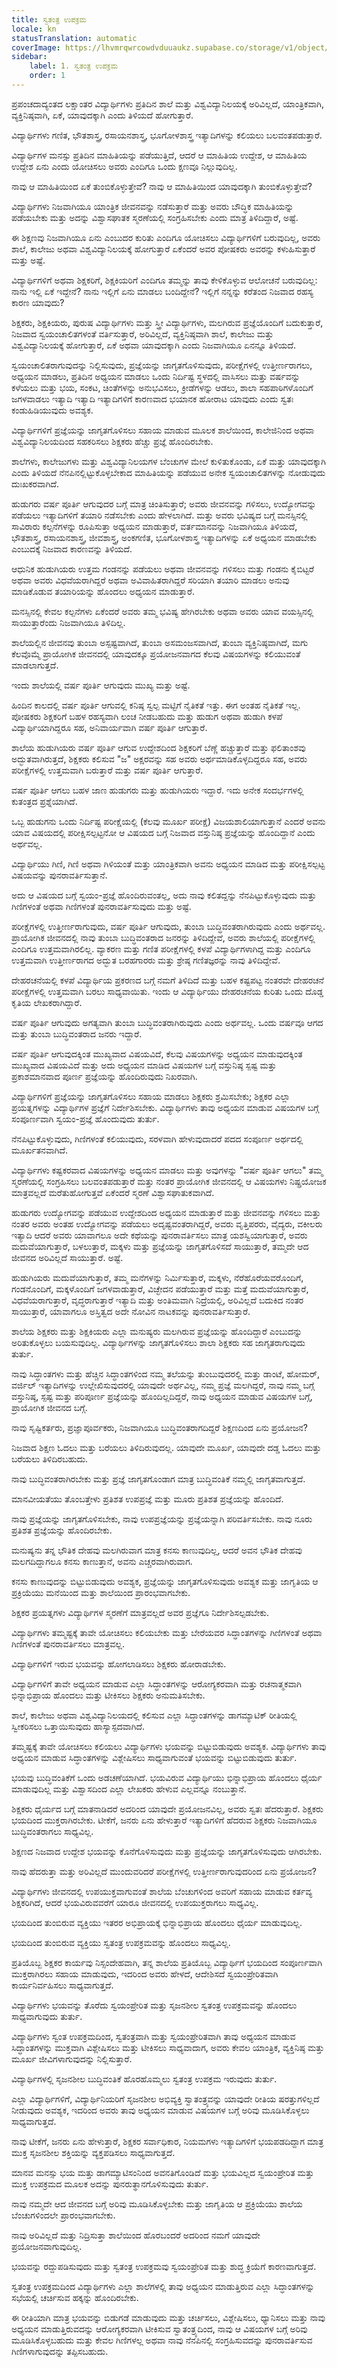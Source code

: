 ```yaml
---
title: ಸ್ವತಂತ್ರ ಉಪಕ್ರಮ
locale: kn
statusTranslation: automatic
coverImage: https://lhvmrqwrcowdvduuaukz.supabase.co/storage/v1/object/public/strapi-uploads/small_cover-educacion-fundamental.webp-2d51a7828a2b1309555be27f7e2a61a0.webp
sidebar:
    label: 1. ಸ್ವತಂತ್ರ ಉಪಕ್ರಮ
    order: 1
---
```

ಪ್ರಪಂಚದಾದ್ಯಂತದ ಲಕ್ಷಾಂತರ ವಿದ್ಯಾರ್ಥಿಗಳು ಪ್ರತಿದಿನ ಶಾಲೆ ಮತ್ತು ವಿಶ್ವವಿದ್ಯಾನಿಲಯಕ್ಕೆ ಅರಿವಿಲ್ಲದೆ, ಯಾಂತ್ರಿಕವಾಗಿ, ವ್ಯಕ್ತಿನಿಷ್ಠವಾಗಿ, ಏಕೆ, ಯಾವುದಕ್ಕಾಗಿ ಎಂದು ತಿಳಿಯದೆ ಹೋಗುತ್ತಾರೆ.

ವಿದ್ಯಾರ್ಥಿಗಳು ಗಣಿತ, ಭೌತಶಾಸ್ತ್ರ, ರಸಾಯನಶಾಸ್ತ್ರ, ಭೂಗೋಳಶಾಸ್ತ್ರ ಇತ್ಯಾದಿಗಳನ್ನು ಕಲಿಯಲು ಬಲವಂತಪಡುತ್ತಾರೆ.

ವಿದ್ಯಾರ್ಥಿಗಳ ಮನಸ್ಸು ಪ್ರತಿದಿನ ಮಾಹಿತಿಯನ್ನು ಪಡೆಯುತ್ತಿದೆ, ಆದರೆ ಆ ಮಾಹಿತಿಯ ಉದ್ದೇಶ, ಆ ಮಾಹಿತಿಯ ಉದ್ದೇಶ ಏನು ಎಂದು ಯೋಚಿಸಲು ಅವರು ಎಂದಿಗೂ ಒಂದು ಕ್ಷಣವೂ ನಿಲ್ಲುವುದಿಲ್ಲ.

ನಾವು ಆ ಮಾಹಿತಿಯಿಂದ ಏಕೆ ತುಂಬಿಕೊಳ್ಳುತ್ತೇವೆ? ನಾವು ಆ ಮಾಹಿತಿಯಿಂದ ಯಾವುದಕ್ಕಾಗಿ ತುಂಬಿಕೊಳ್ಳುತ್ತೇವೆ?

ವಿದ್ಯಾರ್ಥಿಗಳು ನಿಜವಾಗಿಯೂ ಯಾಂತ್ರಿಕ ಜೀವನವನ್ನು ನಡೆಸುತ್ತಾರೆ ಮತ್ತು ಅವರು ಬೌದ್ಧಿಕ ಮಾಹಿತಿಯನ್ನು ಪಡೆಯಬೇಕು ಮತ್ತು ಅದನ್ನು ವಿಶ್ವಾಸಘಾತಕ ಸ್ಮರಣೆಯಲ್ಲಿ ಸಂಗ್ರಹಿಸಬೇಕು ಎಂದು ಮಾತ್ರ ತಿಳಿದಿದ್ದಾರೆ, ಅಷ್ಟೆ.

ಈ ಶಿಕ್ಷಣವು ನಿಜವಾಗಿಯೂ ಏನು ಎಂಬುದರ ಕುರಿತು ಎಂದಿಗೂ ಯೋಚಿಸಲು ವಿದ್ಯಾರ್ಥಿಗಳಿಗೆ ಬರುವುದಿಲ್ಲ, ಅವರು ಶಾಲೆ, ಕಾಲೇಜು ಅಥವಾ ವಿಶ್ವವಿದ್ಯಾನಿಲಯಕ್ಕೆ ಹೋಗುತ್ತಾರೆ ಏಕೆಂದರೆ ಅವರ ಪೋಷಕರು ಅವರನ್ನು ಕಳುಹಿಸುತ್ತಾರೆ ಮತ್ತು ಅಷ್ಟೆ.

ವಿದ್ಯಾರ್ಥಿಗಳಿಗೆ ಅಥವಾ ಶಿಕ್ಷಕರಿಗೆ, ಶಿಕ್ಷಕಿಯರಿಗೆ ಎಂದಿಗೂ ತಮ್ಮನ್ನು ತಾವು ಕೇಳಿಕೊಳ್ಳುವ ಆಲೋಚನೆ ಬರುವುದಿಲ್ಲ: ನಾನು ಇಲ್ಲಿ ಏಕೆ ಇದ್ದೇನೆ? ನಾನು ಇಲ್ಲಿಗೆ ಏನು ಮಾಡಲು ಬಂದಿದ್ದೇನೆ? ಇಲ್ಲಿಗೆ ನನ್ನನ್ನು ಕರೆತಂದ ನಿಜವಾದ ರಹಸ್ಯ ಕಾರಣ ಯಾವುದು?

ಶಿಕ್ಷಕರು, ಶಿಕ್ಷಕಿಯರು, ಪುರುಷ ವಿದ್ಯಾರ್ಥಿಗಳು ಮತ್ತು ಸ್ತ್ರೀ ವಿದ್ಯಾರ್ಥಿಗಳು, ಮಲಗಿರುವ ಪ್ರಜ್ಞೆಯೊಂದಿಗೆ ಬದುಕುತ್ತಾರೆ, ನಿಜವಾದ ಸ್ವಯಂಚಾಲಿತಗಳಂತೆ ವರ್ತಿಸುತ್ತಾರೆ, ಅರಿವಿಲ್ಲದೆ, ವ್ಯಕ್ತಿನಿಷ್ಠವಾಗಿ ಶಾಲೆ, ಕಾಲೇಜು ಮತ್ತು ವಿಶ್ವವಿದ್ಯಾನಿಲಯಕ್ಕೆ ಹೋಗುತ್ತಾರೆ, ಏಕೆ ಅಥವಾ ಯಾವುದಕ್ಕಾಗಿ ಎಂದು ನಿಜವಾಗಿಯೂ ಏನನ್ನೂ ತಿಳಿಯದೆ.

ಸ್ವಯಂಚಾಲಿತರಾಗುವುದನ್ನು ನಿಲ್ಲಿಸುವುದು, ಪ್ರಜ್ಞೆಯನ್ನು ಜಾಗೃತಗೊಳಿಸುವುದು, ಪರೀಕ್ಷೆಗಳಲ್ಲಿ ಉತ್ತೀರ್ಣರಾಗಲು, ಅಧ್ಯಯನ ಮಾಡಲು, ಪ್ರತಿದಿನ ಅಧ್ಯಯನ ಮಾಡಲು ಒಂದು ನಿರ್ದಿಷ್ಟ ಸ್ಥಳದಲ್ಲಿ ವಾಸಿಸಲು ಮತ್ತು ವರ್ಷವನ್ನು ಕಳೆಯಲು ಮತ್ತು ಭಯ, ಸಂಕಟ, ಚಿಂತೆಗಳನ್ನು ಅನುಭವಿಸಲು, ಕ್ರೀಡೆಗಳನ್ನು ಆಡಲು, ಶಾಲಾ ಸಹಪಾಠಿಗಳೊಂದಿಗೆ ಜಗಳವಾಡಲು ಇತ್ಯಾದಿ ಇತ್ಯಾದಿ ಇತ್ಯಾದಿಗಳಿಗೆ ಕಾರಣವಾದ ಭಯಾನಕ ಹೋರಾಟ ಯಾವುದು ಎಂದು ಸ್ವತಃ ಕಂಡುಹಿಡಿಯುವುದು ಅವಶ್ಯಕ.

ವಿದ್ಯಾರ್ಥಿಗಳಿಗೆ ಪ್ರಜ್ಞೆಯನ್ನು ಜಾಗೃತಗೊಳಿಸಲು ಸಹಾಯ ಮಾಡುವ ಮೂಲಕ ಶಾಲೆಯಿಂದ, ಕಾಲೇಜಿನಿಂದ ಅಥವಾ ವಿಶ್ವವಿದ್ಯಾನಿಲಯದಿಂದ ಸಹಕರಿಸಲು ಶಿಕ್ಷಕರು ಹೆಚ್ಚು ಪ್ರಜ್ಞೆ ಹೊಂದಿರಬೇಕು.

ಶಾಲೆಗಳು, ಕಾಲೇಜುಗಳು ಮತ್ತು ವಿಶ್ವವಿದ್ಯಾನಿಲಯಗಳ ಬೆಂಚುಗಳ ಮೇಲೆ ಕುಳಿತುಕೊಂಡು, ಏಕೆ ಮತ್ತು ಯಾವುದಕ್ಕಾಗಿ ಎಂದು ತಿಳಿಯದೆ ನೆನಪಿನಲ್ಲಿಟ್ಟುಕೊಳ್ಳಬೇಕಾದ ಮಾಹಿತಿಯನ್ನು ಪಡೆಯುವ ಅನೇಕ ಸ್ವಯಂಚಾಲಿತಗಳನ್ನು ನೋಡುವುದು ದುಃಖಕರವಾಗಿದೆ.

ಹುಡುಗರು ವರ್ಷ ಪೂರ್ತಿ ಆಗುವುದರ ಬಗ್ಗೆ ಮಾತ್ರ ಚಿಂತಿಸುತ್ತಾರೆ; ಅವರು ಜೀವನವನ್ನು ಗಳಿಸಲು, ಉದ್ಯೋಗವನ್ನು ಪಡೆಯಲು ಇತ್ಯಾದಿಗಳಿಗೆ ತಯಾರಿ ನಡೆಸಬೇಕು ಎಂದು ಹೇಳಲಾಗಿದೆ. ಮತ್ತು ಅವರು ಭವಿಷ್ಯದ ಬಗ್ಗೆ ಮನಸ್ಸಿನಲ್ಲಿ ಸಾವಿರಾರು ಕಲ್ಪನೆಗಳನ್ನು ರೂಪಿಸುತ್ತಾ ಅಧ್ಯಯನ ಮಾಡುತ್ತಾರೆ, ವರ್ತಮಾನವನ್ನು ನಿಜವಾಗಿಯೂ ತಿಳಿಯದೆ, ಭೌತಶಾಸ್ತ್ರ, ರಸಾಯನಶಾಸ್ತ್ರ, ಜೀವಶಾಸ್ತ್ರ, ಅಂಕಗಣಿತ, ಭೂಗೋಳಶಾಸ್ತ್ರ ಇತ್ಯಾದಿಗಳನ್ನು ಏಕೆ ಅಧ್ಯಯನ ಮಾಡಬೇಕು ಎಂಬುದಕ್ಕೆ ನಿಜವಾದ ಕಾರಣವನ್ನು ತಿಳಿಯದೆ.

ಆಧುನಿಕ ಹುಡುಗಿಯರು ಉತ್ತಮ ಗಂಡನನ್ನು ಪಡೆಯಲು ಅಥವಾ ಜೀವನವನ್ನು ಗಳಿಸಲು ಮತ್ತು ಗಂಡನು ಕೈಬಿಟ್ಟರೆ ಅಥವಾ ಅವರು ವಿಧವೆಯರಾಗಿದ್ದರೆ ಅಥವಾ ಅವಿವಾಹಿತರಾಗಿದ್ದರೆ ಸರಿಯಾಗಿ ತಯಾರಿ ಮಾಡಲು ಅನುವು ಮಾಡಿಕೊಡುವ ತಯಾರಿಯನ್ನು ಹೊಂದಲು ಅಧ್ಯಯನ ಮಾಡುತ್ತಾರೆ.

ಮನಸ್ಸಿನಲ್ಲಿ ಕೇವಲ ಕಲ್ಪನೆಗಳು ಏಕೆಂದರೆ ಅವರು ತಮ್ಮ ಭವಿಷ್ಯ ಹೇಗಿರಬೇಕು ಅಥವಾ ಅವರು ಯಾವ ವಯಸ್ಸಿನಲ್ಲಿ ಸಾಯುತ್ತಾರೆಂದು ನಿಜವಾಗಿಯೂ ತಿಳಿದಿಲ್ಲ.

ಶಾಲೆಯಲ್ಲಿನ ಜೀವನವು ತುಂಬಾ ಅಸ್ಪಷ್ಟವಾಗಿದೆ, ತುಂಬಾ ಅಸಮಂಜಸವಾಗಿದೆ, ತುಂಬಾ ವ್ಯಕ್ತಿನಿಷ್ಠವಾಗಿದೆ, ಮಗು ಕೆಲವೊಮ್ಮೆ ಪ್ರಾಯೋಗಿಕ ಜೀವನದಲ್ಲಿ ಯಾವುದಕ್ಕೂ ಪ್ರಯೋಜನವಾಗದ ಕೆಲವು ವಿಷಯಗಳನ್ನು ಕಲಿಯುವಂತೆ ಮಾಡಲಾಗುತ್ತದೆ.

ಇಂದು ಶಾಲೆಯಲ್ಲಿ ವರ್ಷ ಪೂರ್ತಿ ಆಗುವುದು ಮುಖ್ಯ ಮತ್ತು ಅಷ್ಟೆ.

ಹಿಂದಿನ ಕಾಲದಲ್ಲಿ ವರ್ಷ ಪೂರ್ತಿ ಆಗುವಲ್ಲಿ ಕನಿಷ್ಠ ಸ್ವಲ್ಪ ಮಟ್ಟಿಗೆ ನೈತಿಕತೆ ಇತ್ತು. ಈಗ ಅಂತಹ ನೈತಿಕತೆ ಇಲ್ಲ. ಪೋಷಕರು ಶಿಕ್ಷಕರಿಗೆ ಬಹಳ ರಹಸ್ಯವಾಗಿ ಲಂಚ ನೀಡಬಹುದು ಮತ್ತು ಹುಡುಗ ಅಥವಾ ಹುಡುಗಿ ಕಳಪೆ ವಿದ್ಯಾರ್ಥಿಯಾಗಿದ್ದರೂ ಸಹ, ಅನಿವಾರ್ಯವಾಗಿ ವರ್ಷ ಪೂರ್ತಿ ಆಗುತ್ತಾರೆ.

ಶಾಲೆಯ ಹುಡುಗಿಯರು ವರ್ಷ ಪೂರ್ತಿ ಆಗುವ ಉದ್ದೇಶದಿಂದ ಶಿಕ್ಷಕರಿಗೆ ಬೆಣ್ಣೆ ಹಚ್ಚುತ್ತಾರೆ ಮತ್ತು ಫಲಿತಾಂಶವು ಅದ್ಭುತವಾಗಿರುತ್ತದೆ, ಶಿಕ್ಷಕರು ಕಲಿಸುವ "ಜ" ಅಕ್ಷರವನ್ನು ಸಹ ಅವರು ಅರ್ಥಮಾಡಿಕೊಳ್ಳದಿದ್ದರೂ ಸಹ, ಅವರು ಪರೀಕ್ಷೆಗಳಲ್ಲಿ ಉತ್ತಮವಾಗಿ ಬರುತ್ತಾರೆ ಮತ್ತು ವರ್ಷ ಪೂರ್ತಿ ಆಗುತ್ತಾರೆ.

ವರ್ಷ ಪೂರ್ತಿ ಆಗಲು ಬಹಳ ಜಾಣ ಹುಡುಗರು ಮತ್ತು ಹುಡುಗಿಯರು ಇದ್ದಾರೆ. ಇದು ಅನೇಕ ಸಂದರ್ಭಗಳಲ್ಲಿ ಕುತಂತ್ರದ ಪ್ರಶ್ನೆಯಾಗಿದೆ.

ಒಬ್ಬ ಹುಡುಗನು ಒಂದು ನಿರ್ದಿಷ್ಟ ಪರೀಕ್ಷೆಯಲ್ಲಿ (ಕೆಲವು ಮೂರ್ಖ ಪರೀಕ್ಷೆ) ವಿಜಯಶಾಲಿಯಾಗುತ್ತಾನೆ ಎಂದರೆ ಅವನು ಯಾವ ವಿಷಯದಲ್ಲಿ ಪರೀಕ್ಷಿಸಲ್ಪಟ್ಟನೋ ಆ ವಿಷಯದ ಬಗ್ಗೆ ನಿಜವಾದ ವಸ್ತುನಿಷ್ಠ ಪ್ರಜ್ಞೆಯನ್ನು ಹೊಂದಿದ್ದಾನೆ ಎಂದು ಅರ್ಥವಲ್ಲ.

ವಿದ್ಯಾರ್ಥಿಯು ಗಿಣಿ, ಗಿಣಿ ಅಥವಾ ಗಿಳಿಯಂತೆ ಮತ್ತು ಯಾಂತ್ರಿಕವಾಗಿ ಅವನು ಅಧ್ಯಯನ ಮಾಡಿದ ಮತ್ತು ಪರೀಕ್ಷಿಸಲ್ಪಟ್ಟ ವಿಷಯವನ್ನು ಪುನರಾವರ್ತಿಸುತ್ತಾನೆ.

ಅದು ಆ ವಿಷಯದ ಬಗ್ಗೆ ಸ್ವಯಂ-ಪ್ರಜ್ಞೆ ಹೊಂದಿರುವಂತಲ್ಲ, ಅದು ನಾವು ಕಲಿತದ್ದನ್ನು ನೆನಪಿಟ್ಟುಕೊಳ್ಳುವುದು ಮತ್ತು ಗಿಣಿಗಳಂತೆ ಅಥವಾ ಗಿಣಿಗಳಂತೆ ಪುನರಾವರ್ತಿಸುವುದು ಮತ್ತು ಅಷ್ಟೆ.

ಪರೀಕ್ಷೆಗಳಲ್ಲಿ ಉತ್ತೀರ್ಣರಾಗುವುದು, ವರ್ಷ ಪೂರ್ತಿ ಆಗುವುದು, ತುಂಬಾ ಬುದ್ಧಿವಂತರಾಗಿರುವುದು ಎಂದು ಅರ್ಥವಲ್ಲ. ಪ್ರಾಯೋಗಿಕ ಜೀವನದಲ್ಲಿ ನಾವು ತುಂಬಾ ಬುದ್ಧಿವಂತರಾದ ಜನರನ್ನು ತಿಳಿದಿದ್ದೇವೆ, ಅವರು ಶಾಲೆಯಲ್ಲಿ ಪರೀಕ್ಷೆಗಳಲ್ಲಿ ಎಂದಿಗೂ ಉತ್ತಮವಾಗಿರಲಿಲ್ಲ. ವ್ಯಾಕರಣ ಮತ್ತು ಗಣಿತ ಪರೀಕ್ಷೆಗಳಲ್ಲಿ ಕಳಪೆ ವಿದ್ಯಾರ್ಥಿಗಳಾಗಿದ್ದ ಮತ್ತು ಎಂದಿಗೂ ಉತ್ತಮವಾಗಿ ಉತ್ತೀರ್ಣರಾಗದ ಅದ್ಭುತ ಬರಹಗಾರರು ಮತ್ತು ಶ್ರೇಷ್ಠ ಗಣಿತಜ್ಞರನ್ನು ನಾವು ತಿಳಿದಿದ್ದೇವೆ.

ದೇಹರಚನೆಯಲ್ಲಿ ಕಳಪೆ ವಿದ್ಯಾರ್ಥಿಯ ಪ್ರಕರಣದ ಬಗ್ಗೆ ನಮಗೆ ತಿಳಿದಿದೆ ಮತ್ತು ಬಹಳ ಕಷ್ಟಪಟ್ಟ ನಂತರವೇ ದೇಹರಚನೆ ಪರೀಕ್ಷೆಗಳಲ್ಲಿ ಉತ್ತಮವಾಗಿ ಬರಲು ಸಾಧ್ಯವಾಯಿತು. ಇಂದು ಆ ವಿದ್ಯಾರ್ಥಿಯು ದೇಹರಚನೆಯ ಕುರಿತು ಒಂದು ದೊಡ್ಡ ಕೃತಿಯ ಲೇಖಕರಾಗಿದ್ದಾರೆ.

ವರ್ಷ ಪೂರ್ತಿ ಆಗುವುದು ಅಗತ್ಯವಾಗಿ ತುಂಬಾ ಬುದ್ಧಿವಂತರಾಗಿರುವುದು ಎಂದು ಅರ್ಥವಲ್ಲ. ಒಂದು ವರ್ಷವೂ ಆಗದ ಮತ್ತು ತುಂಬಾ ಬುದ್ಧಿವಂತರಾದ ಜನರು ಇದ್ದಾರೆ.

ವರ್ಷ ಪೂರ್ತಿ ಆಗುವುದಕ್ಕಿಂತ ಮುಖ್ಯವಾದ ವಿಷಯವಿದೆ, ಕೆಲವು ವಿಷಯಗಳನ್ನು ಅಧ್ಯಯನ ಮಾಡುವುದಕ್ಕಿಂತ ಮುಖ್ಯವಾದ ವಿಷಯವಿದೆ ಮತ್ತು ಅದು ಅಧ್ಯಯನ ಮಾಡಿದ ವಿಷಯಗಳ ಬಗ್ಗೆ ವಸ್ತುನಿಷ್ಠ ಸ್ಪಷ್ಟ ಮತ್ತು ಪ್ರಕಾಶಮಾನವಾದ ಪೂರ್ಣ ಪ್ರಜ್ಞೆಯನ್ನು ಹೊಂದಿರುವುದು ನಿಖರವಾಗಿ.

ವಿದ್ಯಾರ್ಥಿಗಳಿಗೆ ಪ್ರಜ್ಞೆಯನ್ನು ಜಾಗೃತಗೊಳಿಸಲು ಸಹಾಯ ಮಾಡಲು ಶಿಕ್ಷಕರು ಶ್ರಮಿಸಬೇಕು; ಶಿಕ್ಷಕರ ಎಲ್ಲಾ ಪ್ರಯತ್ನಗಳನ್ನು ವಿದ್ಯಾರ್ಥಿಗಳ ಪ್ರಜ್ಞೆಗೆ ನಿರ್ದೇಶಿಸಬೇಕು. ವಿದ್ಯಾರ್ಥಿಗಳು ತಾವು ಅಧ್ಯಯನ ಮಾಡುವ ವಿಷಯಗಳ ಬಗ್ಗೆ ಸಂಪೂರ್ಣವಾಗಿ ಸ್ವಯಂ-ಪ್ರಜ್ಞೆ ಹೊಂದುವುದು ತುರ್ತು.

ನೆನಪಿಟ್ಟುಕೊಳ್ಳುವುದು, ಗಿಣಿಗಳಂತೆ ಕಲಿಯುವುದು, ಸರಳವಾಗಿ ಹೇಳುವುದಾದರೆ ಪದದ ಸಂಪೂರ್ಣ ಅರ್ಥದಲ್ಲಿ ಮೂರ್ಖತನವಾಗಿದೆ.

ವಿದ್ಯಾರ್ಥಿಗಳು ಕಷ್ಟಕರವಾದ ವಿಷಯಗಳನ್ನು ಅಧ್ಯಯನ ಮಾಡಲು ಮತ್ತು ಅವುಗಳನ್ನು "ವರ್ಷ ಪೂರ್ತಿ ಆಗಲು" ತಮ್ಮ ಸ್ಮರಣೆಯಲ್ಲಿ ಸಂಗ್ರಹಿಸಲು ಬಲವಂತಪಡುತ್ತಾರೆ ಮತ್ತು ನಂತರ ಪ್ರಾಯೋಗಿಕ ಜೀವನದಲ್ಲಿ ಆ ವಿಷಯಗಳು ನಿಷ್ಪ್ರಯೋಜಕ ಮಾತ್ರವಲ್ಲದೆ ಮರೆತುಹೋಗುತ್ತವೆ ಏಕೆಂದರೆ ಸ್ಮರಣೆ ವಿಶ್ವಾಸಘಾತುಕವಾಗಿದೆ.

ಹುಡುಗರು ಉದ್ಯೋಗವನ್ನು ಪಡೆಯುವ ಉದ್ದೇಶದಿಂದ ಅಧ್ಯಯನ ಮಾಡುತ್ತಾರೆ ಮತ್ತು ಜೀವನವನ್ನು ಗಳಿಸಲು ಮತ್ತು ನಂತರ ಅವರು ಅಂತಹ ಉದ್ಯೋಗವನ್ನು ಪಡೆಯಲು ಅದೃಷ್ಟವಂತರಾಗಿದ್ದರೆ, ಅವರು ವೃತ್ತಿಪರರು, ವೈದ್ಯರು, ವಕೀಲರು ಇತ್ಯಾದಿ ಆದರೆ ಅವರು ಯಾವಾಗಲೂ ಅದೇ ಕಥೆಯನ್ನು ಪುನರಾವರ್ತಿಸಲು ಮಾತ್ರ ಯಶಸ್ವಿಯಾಗುತ್ತಾರೆ, ಅವರು ಮದುವೆಯಾಗುತ್ತಾರೆ, ಬಳಲುತ್ತಾರೆ, ಮಕ್ಕಳು ಮತ್ತು ಪ್ರಜ್ಞೆಯನ್ನು ಜಾಗೃತಗೊಳಿಸದೆ ಸಾಯುತ್ತಾರೆ, ತಮ್ಮದೇ ಆದ ಜೀವನದ ಅರಿವಿಲ್ಲದೆ ಸಾಯುತ್ತಾರೆ. ಅಷ್ಟೆ.

ಹುಡುಗಿಯರು ಮದುವೆಯಾಗುತ್ತಾರೆ, ತಮ್ಮ ಮನೆಗಳನ್ನು ನಿರ್ಮಿಸುತ್ತಾರೆ, ಮಕ್ಕಳು, ನೆರೆಹೊರೆಯವರೊಂದಿಗೆ, ಗಂಡನೊಂದಿಗೆ, ಮಕ್ಕಳೊಂದಿಗೆ ಜಗಳವಾಡುತ್ತಾರೆ, ವಿಚ್ಛೇದನ ಪಡೆಯುತ್ತಾರೆ ಮತ್ತು ಮತ್ತೆ ಮದುವೆಯಾಗುತ್ತಾರೆ, ವಿಧವೆಯರಾಗುತ್ತಾರೆ, ವೃದ್ಧರಾಗುತ್ತಾರೆ ಇತ್ಯಾದಿ ಮತ್ತು ಅಂತಿಮವಾಗಿ ನಿದ್ರೆಯಲ್ಲಿ, ಅರಿವಿಲ್ಲದೆ ಬದುಕಿದ ನಂತರ ಸಾಯುತ್ತಾರೆ, ಯಾವಾಗಲೂ ಅಸ್ತಿತ್ವದ ಅದೇ ನೋವಿನ ನಾಟಕವನ್ನು ಪುನರಾವರ್ತಿಸುತ್ತಾರೆ.

ಶಾಲೆಯ ಶಿಕ್ಷಕರು ಮತ್ತು ಶಿಕ್ಷಕಿಯರು ಎಲ್ಲಾ ಮನುಷ್ಯರು ಮಲಗಿರುವ ಪ್ರಜ್ಞೆಯನ್ನು ಹೊಂದಿದ್ದಾರೆ ಎಂಬುದನ್ನು ಅರಿತುಕೊಳ್ಳಲು ಬಯಸುವುದಿಲ್ಲ. ವಿದ್ಯಾರ್ಥಿಗಳನ್ನು ಜಾಗೃತಗೊಳಿಸಲು ಶಾಲಾ ಶಿಕ್ಷಕರು ಸಹ ಜಾಗೃತರಾಗುವುದು ತುರ್ತು.

ನಾವು ಸಿದ್ಧಾಂತಗಳು ಮತ್ತು ಹೆಚ್ಚಿನ ಸಿದ್ಧಾಂತಗಳಿಂದ ನಮ್ಮ ತಲೆಯನ್ನು ತುಂಬುವುದರಲ್ಲಿ ಮತ್ತು ಡಾಂಟೆ, ಹೋಮರ್, ವರ್ಜಿಲ್ ಇತ್ಯಾದಿಗಳನ್ನು ಉಲ್ಲೇಖಿಸುವುದರಲ್ಲಿ ಯಾವುದೇ ಅರ್ಥವಿಲ್ಲ, ನಮ್ಮ ಪ್ರಜ್ಞೆ ಮಲಗಿದ್ದರೆ, ನಾವು ನಮ್ಮ ಬಗ್ಗೆ ವಸ್ತುನಿಷ್ಠ, ಸ್ಪಷ್ಟ ಮತ್ತು ಪರಿಪೂರ್ಣ ಪ್ರಜ್ಞೆಯನ್ನು ಹೊಂದಿಲ್ಲದಿದ್ದರೆ, ನಾವು ಅಧ್ಯಯನ ಮಾಡುವ ವಿಷಯಗಳ ಬಗ್ಗೆ, ಪ್ರಾಯೋಗಿಕ ಜೀವನದ ಬಗ್ಗೆ.

ನಾವು ಸೃಷ್ಟಿಕರ್ತರು, ಪ್ರಜ್ಞಾಪೂರ್ವಕರು, ನಿಜವಾಗಿಯೂ ಬುದ್ಧಿವಂತರಾಗದಿದ್ದರೆ ಶಿಕ್ಷಣದಿಂದ ಏನು ಪ್ರಯೋಜನ?

ನಿಜವಾದ ಶಿಕ್ಷಣ ಓದಲು ಮತ್ತು ಬರೆಯಲು ತಿಳಿದಿರುವುದಲ್ಲ. ಯಾವುದೇ ಮೂರ್ಖ, ಯಾವುದೇ ದಡ್ಡ ಓದಲು ಮತ್ತು ಬರೆಯಲು ತಿಳಿದಿರಬಹುದು.

ನಾವು ಬುದ್ಧಿವಂತರಾಗಿರಬೇಕು ಮತ್ತು ಪ್ರಜ್ಞೆ ಜಾಗೃತಗೊಂಡಾಗ ಮಾತ್ರ ಬುದ್ಧಿವಂತಿಕೆ ನಮ್ಮಲ್ಲಿ ಜಾಗೃತವಾಗುತ್ತದೆ.

ಮಾನವೀಯತೆಯು ತೊಂಬತ್ತೇಳು ಪ್ರತಿಶತ ಉಪಪ್ರಜ್ಞೆ ಮತ್ತು ಮೂರು ಪ್ರತಿಶತ ಪ್ರಜ್ಞೆಯನ್ನು ಹೊಂದಿದೆ.

ನಾವು ಪ್ರಜ್ಞೆಯನ್ನು ಜಾಗೃತಗೊಳಿಸಬೇಕು, ನಾವು ಉಪಪ್ರಜ್ಞೆಯನ್ನು ಪ್ರಜ್ಞೆಯನ್ನಾಗಿ ಪರಿವರ್ತಿಸಬೇಕು. ನಾವು ನೂರು ಪ್ರತಿಶತ ಪ್ರಜ್ಞೆಯನ್ನು ಹೊಂದಿರಬೇಕು.

ಮನುಷ್ಯನು ತನ್ನ ಭೌತಿಕ ದೇಹವು ಮಲಗಿರುವಾಗ ಮಾತ್ರ ಕನಸು ಕಾಣುವುದಿಲ್ಲ, ಆದರೆ ಅವನ ಭೌತಿಕ ದೇಹವು ಮಲಗದಿದ್ದಾಗಲೂ ಕನಸು ಕಾಣುತ್ತಾನೆ, ಅವನು ಎಚ್ಚರವಾಗಿರುವಾಗ.

ಕನಸು ಕಾಣುವುದನ್ನು ಬಿಟ್ಟುಬಿಡುವುದು ಅವಶ್ಯಕ, ಪ್ರಜ್ಞೆಯನ್ನು ಜಾಗೃತಗೊಳಿಸುವುದು ಅವಶ್ಯಕ ಮತ್ತು ಜಾಗೃತಿಯ ಆ ಪ್ರಕ್ರಿಯೆಯು ಮನೆಯಿಂದ ಮತ್ತು ಶಾಲೆಯಿಂದ ಪ್ರಾರಂಭವಾಗಬೇಕು.

ಶಿಕ್ಷಕರ ಪ್ರಯತ್ನಗಳು ವಿದ್ಯಾರ್ಥಿಗಳ ಸ್ಮರಣೆಗೆ ಮಾತ್ರವಲ್ಲದೆ ಅವರ ಪ್ರಜ್ಞೆಗೂ ನಿರ್ದೇಶಿಸಲ್ಪಡಬೇಕು.

ವಿದ್ಯಾರ್ಥಿಗಳು ತಮ್ಮಷ್ಟಕ್ಕೆ ತಾವೇ ಯೋಚಿಸಲು ಕಲಿಯಬೇಕು ಮತ್ತು ಬೇರೆಯವರ ಸಿದ್ಧಾಂತಗಳನ್ನು ಗಿಣಿಗಳಂತೆ ಅಥವಾ ಗಿಣಿಗಳಂತೆ ಪುನರಾವರ್ತಿಸಲು ಮಾತ್ರವಲ್ಲ.

ವಿದ್ಯಾರ್ಥಿಗಳಿಗೆ ಇರುವ ಭಯವನ್ನು ಹೋಗಲಾಡಿಸಲು ಶಿಕ್ಷಕರು ಹೋರಾಡಬೇಕು.

ವಿದ್ಯಾರ್ಥಿಗಳಿಗೆ ತಾವೇ ಅಧ್ಯಯನ ಮಾಡುವ ಎಲ್ಲಾ ಸಿದ್ಧಾಂತಗಳನ್ನು ಆರೋಗ್ಯಕರವಾಗಿ ಮತ್ತು ರಚನಾತ್ಮಕವಾಗಿ ಭಿನ್ನಾಭಿಪ್ರಾಯ ಹೊಂದಲು ಮತ್ತು ಟೀಕಿಸಲು ಶಿಕ್ಷಕರು ಅನುಮತಿಸಬೇಕು.

ಶಾಲೆ, ಕಾಲೇಜು ಅಥವಾ ವಿಶ್ವವಿದ್ಯಾನಿಲಯದಲ್ಲಿ ಕಲಿಸುವ ಎಲ್ಲಾ ಸಿದ್ಧಾಂತಗಳನ್ನು ಡಾಗಮ್ಯಾಟಿಕ್ ರೀತಿಯಲ್ಲಿ ಸ್ವೀಕರಿಸಲು ಒತ್ತಾಯಿಸುವುದು ಹಾಸ್ಯಾಸ್ಪದವಾಗಿದೆ.

ತಮ್ಮಷ್ಟಕ್ಕೆ ತಾವೇ ಯೋಚಿಸಲು ಕಲಿಯಲು ವಿದ್ಯಾರ್ಥಿಗಳು ಭಯವನ್ನು ಬಿಟ್ಟುಬಿಡುವುದು ಅವಶ್ಯಕ. ವಿದ್ಯಾರ್ಥಿಗಳು ತಾವು ಅಧ್ಯಯನ ಮಾಡುವ ಸಿದ್ಧಾಂತಗಳನ್ನು ವಿಶ್ಲೇಷಿಸಲು ಸಾಧ್ಯವಾಗುವಂತೆ ಭಯವನ್ನು ಬಿಟ್ಟುಬಿಡುವುದು ತುರ್ತು.

ಭಯವು ಬುದ್ಧಿವಂತಿಕೆಗೆ ಒಂದು ಅಡಚಣೆಯಾಗಿದೆ. ಭಯವಿರುವ ವಿದ್ಯಾರ್ಥಿಯು ಭಿನ್ನಾಭಿಪ್ರಾಯ ಹೊಂದಲು ಧೈರ್ಯ ಮಾಡುವುದಿಲ್ಲ ಮತ್ತು ವಿಶ್ವಾಸದಿಂದ ಎಲ್ಲಾ ಲೇಖಕರು ಹೇಳುವ ಎಲ್ಲವನ್ನೂ ನಂಬುತ್ತಾನೆ.

ಶಿಕ್ಷಕರು ಧೈರ್ಯದ ಬಗ್ಗೆ ಮಾತನಾಡಿದರೆ ಅದರಿಂದ ಯಾವುದೇ ಪ್ರಯೋಜನವಿಲ್ಲ, ಅವರು ಸ್ವತಃ ಹೆದರುತ್ತಾರೆ. ಶಿಕ್ಷಕರು ಭಯದಿಂದ ಮುಕ್ತರಾಗಿರಬೇಕು. ಟೀಕೆಗೆ, ಜನರು ಏನು ಹೇಳುತ್ತಾರೆ ಇತ್ಯಾದಿಗಳಿಗೆ ಹೆದರುವ ಶಿಕ್ಷಕರು ನಿಜವಾಗಿಯೂ ಬುದ್ಧಿವಂತರಾಗಲು ಸಾಧ್ಯವಿಲ್ಲ.

ಶಿಕ್ಷಣದ ನಿಜವಾದ ಉದ್ದೇಶ ಭಯವನ್ನು ಕೊನೆಗೊಳಿಸುವುದು ಮತ್ತು ಪ್ರಜ್ಞೆಯನ್ನು ಜಾಗೃತಗೊಳಿಸುವುದು ಆಗಿರಬೇಕು.

ನಾವು ಹೆದರುತ್ತಾ ಮತ್ತು ಅರಿವಿಲ್ಲದೆ ಮುಂದುವರಿದರೆ ಪರೀಕ್ಷೆಗಳಲ್ಲಿ ಉತ್ತೀರ್ಣರಾಗುವುದರಿಂದ ಏನು ಪ್ರಯೋಜನ?

ವಿದ್ಯಾರ್ಥಿಗಳು ಜೀವನದಲ್ಲಿ ಉಪಯುಕ್ತವಾಗುವಂತೆ ಶಾಲೆಯ ಬೆಂಚುಗಳಿಂದ ಅವರಿಗೆ ಸಹಾಯ ಮಾಡುವ ಕರ್ತವ್ಯ ಶಿಕ್ಷಕರಿಗಿದೆ, ಆದರೆ ಭಯವಿರುವವರೆಗೆ ಯಾರೂ ಜೀವನದಲ್ಲಿ ಉಪಯುಕ್ತರಾಗಲು ಸಾಧ್ಯವಿಲ್ಲ.

ಭಯದಿಂದ ತುಂಬಿರುವ ವ್ಯಕ್ತಿಯು ಇತರರ ಅಭಿಪ್ರಾಯಕ್ಕೆ ಭಿನ್ನಾಭಿಪ್ರಾಯ ಹೊಂದಲು ಧೈರ್ಯ ಮಾಡುವುದಿಲ್ಲ.

ಭಯದಿಂದ ತುಂಬಿರುವ ವ್ಯಕ್ತಿಯು ಸ್ವತಂತ್ರ ಉಪಕ್ರಮವನ್ನು ಹೊಂದಲು ಸಾಧ್ಯವಿಲ್ಲ.

ಪ್ರತಿಯೊಬ್ಬ ಶಿಕ್ಷಕರ ಕಾರ್ಯವು ನಿಸ್ಸಂದೇಹವಾಗಿ, ತನ್ನ ಶಾಲೆಯ ಪ್ರತಿಯೊಬ್ಬ ವಿದ್ಯಾರ್ಥಿಗೆ ಭಯದಿಂದ ಸಂಪೂರ್ಣವಾಗಿ ಮುಕ್ತರಾಗಿರಲು ಸಹಾಯ ಮಾಡುವುದು, ಇದರಿಂದ ಅವರು ಹೇಳದೆ, ಆದೇಶಿಸದೆ ಸ್ವಯಂಪ್ರೇರಿತವಾಗಿ ಕಾರ್ಯನಿರ್ವಹಿಸಲು ಸಾಧ್ಯವಾಗುತ್ತದೆ.

ವಿದ್ಯಾರ್ಥಿಗಳು ಭಯವನ್ನು ತೊರೆದು ಸ್ವಯಂಪ್ರೇರಿತ ಮತ್ತು ಸೃಜನಶೀಲ ಸ್ವತಂತ್ರ ಉಪಕ್ರಮವನ್ನು ಹೊಂದಲು ಸಾಧ್ಯವಾಗುವುದು ತುರ್ತು.

ವಿದ್ಯಾರ್ಥಿಗಳು ಸ್ವಂತ ಉಪಕ್ರಮದಿಂದ, ಸ್ವತಂತ್ರವಾಗಿ ಮತ್ತು ಸ್ವಯಂಪ್ರೇರಿತವಾಗಿ ತಾವು ಅಧ್ಯಯನ ಮಾಡುವ ಸಿದ್ಧಾಂತಗಳನ್ನು ಮುಕ್ತವಾಗಿ ವಿಶ್ಲೇಷಿಸಲು ಮತ್ತು ಟೀಕಿಸಲು ಸಾಧ್ಯವಾದಾಗ, ಅವರು ಕೇವಲ ಯಾಂತ್ರಿಕ, ವ್ಯಕ್ತಿನಿಷ್ಠ ಮತ್ತು ಮೂರ್ಖ ಜೀವಿಗಳಾಗುವುದನ್ನು ನಿಲ್ಲಿಸುತ್ತಾರೆ.

ವಿದ್ಯಾರ್ಥಿಗಳಲ್ಲಿ ಸೃಜನಶೀಲ ಬುದ್ಧಿವಂತಿಕೆ ಹೊರಹೊಮ್ಮಲು ಸ್ವತಂತ್ರ ಉಪಕ್ರಮ ಇರುವುದು ತುರ್ತು.

ಎಲ್ಲಾ ವಿದ್ಯಾರ್ಥಿಗಳಿಗೆ, ವಿದ್ಯಾರ್ಥಿನಿಯರಿಗೆ ಸೃಜನಶೀಲ ಅಭಿವ್ಯಕ್ತಿ ಸ್ವಾತಂತ್ರ್ಯವನ್ನು ಯಾವುದೇ ರೀತಿಯ ಷರತ್ತುಗಳಿಲ್ಲದೆ ನೀಡುವುದು ಅವಶ್ಯಕ, ಇದರಿಂದ ಅವರು ತಾವು ಅಧ್ಯಯನ ಮಾಡುವ ವಿಷಯಗಳ ಬಗ್ಗೆ ಅರಿವು ಮೂಡಿಸಿಕೊಳ್ಳಲು ಸಾಧ್ಯವಾಗುತ್ತದೆ.

ನಾವು ಟೀಕೆಗೆ, ಜನರು ಏನು ಹೇಳುತ್ತಾರೆ, ಶಿಕ್ಷಕರ ಸರ್ವಾಧಿಕಾರ, ನಿಯಮಗಳು ಇತ್ಯಾದಿಗಳಿಗೆ ಭಯಪಡದಿದ್ದಾಗ ಮಾತ್ರ ಮುಕ್ತ ಸೃಜನಶೀಲ ಶಕ್ತಿಯನ್ನು ವ್ಯಕ್ತಪಡಿಸಲು ಸಾಧ್ಯವಾಗುತ್ತದೆ.

ಮಾನವ ಮನಸ್ಸು ಭಯ ಮತ್ತು ಡಾಗಮ್ಯಾಟಿಸಂನಿಂದ ಅವನತಿಗೊಂಡಿದೆ ಮತ್ತು ಭಯವಿಲ್ಲದ ಸ್ವಯಂಪ್ರೇರಿತ ಮತ್ತು ಮುಕ್ತ ಉಪಕ್ರಮದ ಮೂಲಕ ಅದನ್ನು ಪುನರುತ್ಥಾನಗೊಳಿಸುವುದು ತುರ್ತು.

ನಾವು ನಮ್ಮದೇ ಆದ ಜೀವನದ ಬಗ್ಗೆ ಅರಿವು ಮೂಡಿಸಿಕೊಳ್ಳಬೇಕು ಮತ್ತು ಜಾಗೃತಿಯ ಆ ಪ್ರಕ್ರಿಯೆಯು ಶಾಲೆಯ ಬೆಂಚುಗಳಿಂದಲೇ ಪ್ರಾರಂಭವಾಗಬೇಕು.

ನಾವು ಅರಿವಿಲ್ಲದೆ ಮತ್ತು ನಿದ್ರಿಸುತ್ತಾ ಶಾಲೆಯಿಂದ ಹೊರಬಂದರೆ ಅದರಿಂದ ನಮಗೆ ಯಾವುದೇ ಪ್ರಯೋಜನವಾಗುವುದಿಲ್ಲ.

ಭಯವನ್ನು ರದ್ದುಪಡಿಸುವುದು ಮತ್ತು ಸ್ವತಂತ್ರ ಉಪಕ್ರಮವು ಸ್ವಯಂಪ್ರೇರಿತ ಮತ್ತು ಶುದ್ಧ ಕ್ರಿಯೆಗೆ ಕಾರಣವಾಗುತ್ತದೆ.

ಸ್ವತಂತ್ರ ಉಪಕ್ರಮದಿಂದ ವಿದ್ಯಾರ್ಥಿಗಳು ಎಲ್ಲಾ ಶಾಲೆಗಳಲ್ಲಿ ತಾವು ಅಧ್ಯಯನ ಮಾಡುತ್ತಿರುವ ಎಲ್ಲಾ ಸಿದ್ಧಾಂತಗಳನ್ನು ಸಭೆಯಲ್ಲಿ ಚರ್ಚಿಸುವ ಹಕ್ಕನ್ನು ಹೊಂದಿರಬೇಕು.

ಈ ರೀತಿಯಾಗಿ ಮಾತ್ರ ಭಯವನ್ನು ಬಿಡುಗಡೆ ಮಾಡುವುದು ಮತ್ತು ಚರ್ಚಿಸಲು, ವಿಶ್ಲೇಷಿಸಲು, ಧ್ಯಾನಿಸಲು ಮತ್ತು ನಾವು ಅಧ್ಯಯನ ಮಾಡುತ್ತಿರುವದನ್ನು ಆರೋಗ್ಯಕರವಾಗಿ ಟೀಕಿಸುವ ಸ್ವಾತಂತ್ರ್ಯದಿಂದ, ನಾವು ಆ ವಿಷಯಗಳ ಬಗ್ಗೆ ಅರಿವು ಮೂಡಿಸಿಕೊಳ್ಳಬಹುದು ಮತ್ತು ಕೇವಲ ಗಿಣಿಗಳಲ್ಲ ಅಥವಾ ನಾವು ನೆನಪಿನಲ್ಲಿ ಸಂಗ್ರಹಿಸುವದನ್ನು ಪುನರಾವರ್ತಿಸುವ ಗಿಣಿಗಳಾಗುವುದನ್ನು ತಪ್ಪಿಸಬಹುದು.

